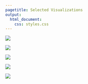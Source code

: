 ```yaml
---
pagetitle: Selected Visualizations
output:
  html_document:
    css: styles.css
---
```


<link id="theme-style" rel= "stylesheet" href="light.css">

<div class = "overall-container c-gallery">

<section class= 'container gallery gallery-section'>

<div class= 'gallery-pic'>
<a href="https://github.com/larylc/Gallery-Visualizations#percentiles-reveal-super-grandmaster-specialties-r">
<img  id= "img6" src="imgs/supergm.png">
</a>
</div>

<div class= 'gallery-pic'>
<a href="https://github.com/larylc/Gallery-Visualizations#seasonal-births-of-grandmasters-vs-general-population-r">
<img  id= "img7" src="imgs/seasonbirths.png">
</a>
</div>


<div class= 'gallery-pic'>
<a href="https://github.com/larylc/Gallery-Visualizations#who-do-we-see-attending-need-blind-colleges-r">
<img  id= "img8" src="imgs/nbcolleges.png">
</a>
</div>

<div class= 'gallery-pic'>
<a href="https://github.com/larylc/Gallery-Visualizations#what-125-years-of-temperatures-tell-us-about-weather-r">
<img  id= "img9" src="imgs/njweather.png">
</a>
</div>


<div class= 'gallery-pic'>
<a href="https://public.tableau.com/app/profile/cedric.lary/viz/CollegeFinancesOverYears/CostDebtandEarnings">
<img  id= "img10" src="imgs/tableau_college_finances.png">
</a>
</div>

</section>
</div>

<script src="https://d3js.org/d3.v6.min.js"></script>
<script src="./script.js" defer></script>
